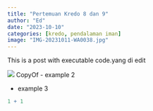 ```yaml
---
title: "Pertemuan Kredo 8 dan 9"
author: "Ed"
date: "2023-10-10"
categories: [kredo, pendalaman iman]
image: "IMG-20231011-WA0038.jpg"
---
```


This is a post with executable code.yang di edit

![](IMG-20231010-WA0052.jpg)
CopyOf
-   example 2

-   example 3

```r
1 + 1
```
